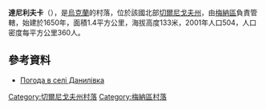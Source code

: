 {{coord|51|33|59|N|32|8|45|E|scale:100000|display=title}}

'''達尼利夫卡'''（{{lang-uk|Данилівка}}），是[[烏克蘭|烏克蘭]]的村落，位於該國北部[[切爾尼戈夫州|切爾尼戈夫州]]，由[[梅納區|梅納區]]負責管轄，始建於1650年，面積1.4平方公里，海拔高度133米，2001年人口504，人口密度每平方公里360人。

==參考資料==
* [http://weather.in.ua/ua/chernigovskaja/6348 Погода в селі Данилівка]

[[Category:切爾尼戈夫州村落|Category:切爾尼戈夫州村落]]
[[Category:梅納區村落|Category:梅納區村落]]


{{Chernihiv-geo-stub}}